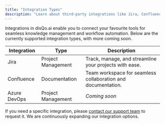 ```yaml
---
title: "Integration Types"
description: "Learn about third-party integrations like Jira, Confluence, Azure DevOps and more in disQo.ai"
---
```


<Info>
Integrations in disQo.ai enable you to connect your favourite tools for seamless knowledge management and workflow automation. Below are the currently supported integration types, with more coming soon.
</Info>

| Integration   | Type         | Description                                                      |
|--------------|--------------|------------------------------------------------------------------|
| Jira         | Project Management | Track, manage, and streamline your projects with ease.           |
| Confluence   | Documentation     | Team workspace for seamless collaboration and documentation.      |
| Azure DevOps | Project Management | <i>Coming soon</i>                                               |

<Info>
If you need a specific integration, please <a href="mailto:support@disqoai.com?subject=Integration Request">contact our support team</a> to request it. We are continuously expanding our integration options.
</Info>
